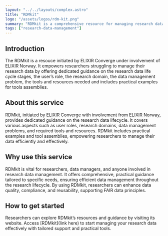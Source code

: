 ```yaml
---
layout: "../../layouts/complex.astro"
title: "RDMkit"
logo: "/assets/logos/rdm-kit.png"
summary: "RDMkit is a comprehensive resource for managing research data, offering tailored guidance for researchers across various stages and domains."
tags: ["research-data-management"]
---
```


## Introduction

The RDMkit is a resouce initiated by ELIXIR Converge under involvement of ELIXIR Norway. It empowers researchers struggling to manage their research data by offering dedicated guidance on the research data life cycle stages, the user’s role, the research domain, the data management problem, the tools and resources needed and includes practical examples for tools assemblies.

## About this service

RDMkit, initiated by ELIXIR Converge with involvement from ELIXIR Norway, provides dedicated guidance on the research data lifecycle. It covers various aspects such as user roles, research domains, data management problems, and required tools and resources. RDMkit includes practical examples and tool assemblies, empowering researchers to manage their data efficiently and effectively.

## Why use this service

RDMkit is vital for researchers, data managers, and anyone involved in research data management. It offers comprehensive, practical guidance tailored to specific needs, ensuring efficient data management throughout the research lifecycle. By using RDMkit, researchers can enhance data quality, compliance, and reusability, supporting FAIR data principles.

## How to get started

Researchers can explore RDMkit’s resources and guidance by visiting its website. Access [RDMkit](link here) to start managing your research data effectively with tailored support and practical tools.
